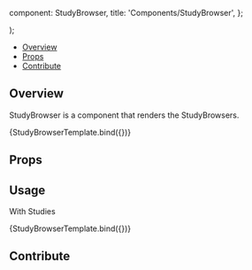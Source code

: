 

  component: StudyBrowser,
  title: 'Components/StudyBrowser',
};

<Meta title="Components/StudyBrowser" component={StudyBrowser} />

  <div className="w-96">
    <StudyBrowser {...args} />
  </div>
);

<Heading
  title="StudyBrowser"
  componentRelativePath="StudyBrowser/StudyBrowser.tsx"
/>

- [Overview](#overview)
- [Props](#props)
- [Contribute](#contribute)

## Overview

StudyBrowser is a component that renders the StudyBrowsers.

<Canvas>
  <Story
    name="Overview"
    args={{
      tabs: [
        {
          name: 'primary',
          label: 'Primary',
          studies: [],
        },
        {
          name: 'recent',
          label: 'Recent',
          studies: [],
        },
        {
          name: 'all',
          label: 'All',
          studies: [],
        },
      ],
      expandedStudyInstanceUIDs: ['1.3.6.1.4'],
      activeTabName: 'primary',
    }}
  >
    {StudyBrowserTemplate.bind({})}
  </Story>
</Canvas>

## Props

<ArgsTable of={StudyBrowser} />

## Usage

With Studies

<Canvas>
  <Story
    name="With Studies"
    args={{
      tabs: [
        {
          name: 'primary',
          label: 'Primary',
          studies: [
            {
              studyInstanceUid:
                '1.3.6.1.4.1.25403.345050719074.3824.20170126085406.1',
              date: '26-Oct-2015',
              description: 'CT CHEST W CONTRAST',
              modalities: 'CT',
              numInstances: 1,
              displaySets: [
                {
                  displaySetInstanceUID: '0b66675a-a4e3-a718-21f4-035d2d178d62',
                  description: 'Topogram  0.6',
                  seriesNumber: '1',
                  modality: 'CT',
                  seriesDate: '26-Oct-2015',
                  numInstances: 1,
                  StudyInstanceUID:
                    '1.3.6.1.4.1.25403.345050719074.3824.20170126085406.1',
                  componentType: 'thumbnailTracked',
                  dragData: {
                    type: 'displayset',
                    displaySetInstanceUID:
                      '0b66675a-a4e3-a718-21f4-035d2d178d62',
                  },
                  isTracked: false,
                  viewportIdentificator: [],
                },
              ],
            },
          ],
        },
        {
          name: 'recent',
          label: 'Recent',
          studies: [],
        },
        {
          name: 'all',
          label: 'All',
          studies: [],
        },
      ],
      expandedStudyInstanceUIDs: ['1.3.6.1.4'],
      activeTabName: 'primary',
    }}
  >
    {StudyBrowserTemplate.bind({})}
  </Story>
</Canvas>

## Contribute

<Footer componentRelativePath="StudyBrowser/__stories__/studyBrowser.stories.mdx" />
